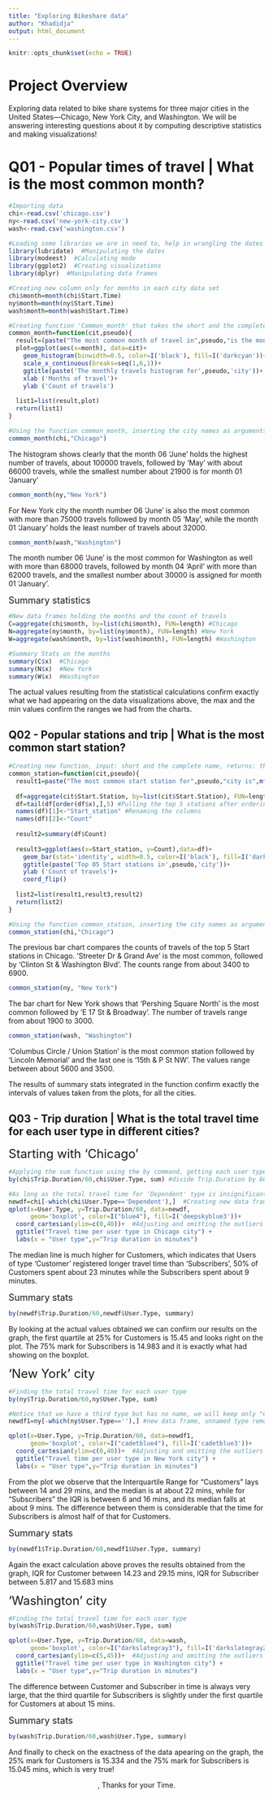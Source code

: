 ```yaml
---
title: "Exploring Bikeshare data"
author: "Khadidja"
output: html_document
---
```


```r
knitr::opts_chunk$set(echo = TRUE)
```

# Project Overview
Exploring data related to bike share systems for three major cities in the United States—Chicago, New York City, and Washington. We will be answering interesting questions about it by computing descriptive statistics and making visualizations!

# Q01 - Popular times of travel | What is the most common month?


```r
#Importing data
chi<-read.csv('chicago.csv')
ny<-read.csv('new-york-city.csv')
wash<-read.csv('washington.csv')

#Loading some libraries we are in need to, help in wrangling the dates and easier manipulate the data.
library(lubridate)  #Manipulating the dates
library(modeest)  #Calculating mode
library(ggplot2)  #Creating visualizations
library(dplyr)  #Manipulating data frames

#Creating new column only for months in each city data set
chi$month=month(chi$Start.Time) 
ny$month=month(ny$Start.Time)
wash$month=month(wash$Start.Time)

#Creating function 'Common_month' that takes the short and the complete city name as input and returns the most common month and the related data visualization
common_month=function(cit,pseudo){
  result=(paste("The most common month of travel in",pseudo,"is the month number:",mfv(cit$month)))  #mfv() finds the most frequent value
  plot=ggplot(aes(x=month), data=cit)+
    geom_histogram(binwidth=0.5, color=I('black'), fill=I('darkcyan'))+
    scale_x_continuous(breaks=seq(1,6,1))+
    ggtitle(paste('The monthly travels histogram for',pseudo,'city'))+
    xlab ('Months of travel')+
    ylab ('Count of travels')
  
  list1=list(result,plot)
  return(list1)
}

```

```r
#Using the function common_month, inserting the city names as arguments
common_month(chi,"Chicago")
```



The histogram shows clearly that the month 06 'June' holds the highest number of travels, about 100000 travels, followed by 'May' with about 66000 travels, while the smallest number about 21900 is for month 01 'January'
```r
common_month(ny,"New York")
```

For New York city the month number 06 'June' is also the most common with more than 75000 travels followed by month 05 'May', while the month 01 'January' holds the least number of travels about 32000.
```r
common_month(wash,"Washington")
```


The month number 06 'June' is the most common for Washington as well with more than 68000 travels, followed by month 04 'April' with more than 62000 travels, and the smallest number about 30000 is assigned for month 01 'January'.

<font size="4"> Summary statistics </font>

```r
#New data frames holding the months and the count of travels
C=aggregate(chi$month, by=list(chi$month), FUN=length) #Chicago
N=aggregate(ny$month, by=list(ny$month), FUN=length) #New York
W=aggregate(wash$month, by=list(wash$month), FUN=length) #Washington

#Summary Stats on the months
summary(C$x)  #Chicago
summary(N$x)  #New York
summary(W$x)  #Washington
```

The actual values resulting from the statistical calculations confirm exactly what we had appearing on the data visualizations above, the max and the min values confirm the ranges we had from the charts.

## Q02 - Popular stations and trip | What is the most common start station?


```r
#Creating new function, input: short and the complete name, returns: the most common Start Station with the data visualization, as well as the summary stats related to the top 5 stations
common_station=function(cit,pseudo){
  result1=paste("The most common start station for",pseudo,"city is",mfv(cit$Start.Station))
  
  df=aggregate(cit$Start.Station, by=list(cit$Start.Station), FUN=length)#Creating new data frame storing the station with the related count of travels
  df=tail(df[order(df$x),],5) #Pulling the top 5 stations after ordering the data frame
  names(df)[1]<-"Start_station" #Renaming the columns
  names(df)[2]<-"Count"
  
  result2=summary(df$Count)
  
  result3=ggplot(aes(x=Start_station, y=Count),data=df)+
    geom_bar(stat='identity', width=0.5, color=I('black'), fill=I('darkseagreen1'))+
    ggtitle(paste('Top 05 Start stations in',pseudo,'city'))+
    ylab ('Count of travels')+
    coord_flip()
  
  list2=list(result1,result3,result2)
  return(list2)
}
```

```r
#Using the function common_station, inserting the city names as arguments
common_station(chi,"Chicago")
```

The previous bar chart compares the counts of travels of the top 5 Start stations in Chicago. 'Streeter Dr & Grand Ave' is the most common, followed by 'Clinton St & Washington Blvd'. The counts range from about 3400 to 6900.

```r
common_station(ny, "New York")
```

The bar chart for New York shows that 'Pershing Square North' is the most common followed by 'E 17 St & Broadway'. The number of travels range from about 1900 to 3000.
```r
common_station(wash, "Washington")
```

'Columbus Circle / Union Station' is the most common station followed by 'Lincoln Memorial' and the last one is '15th & P St NW'. The values range between about 5600 and 3500.

The results of summary stats integrated in the function confirm exactly the intervals of values taken from the plots, for all the cities. 

## Q03 - Trip duration | What is the total travel time for each user type in different cities?

<font size="5"> Starting with 'Chicago' </font> 

```r
#Applying the sum function using the by command, getting each user type with the total travel time in minutes 
by(chi$Trip.Duration/60,chi$User.Type, sum) #divide Trip.Duration by 60 to get the time in minutes
```

```r
#As long as the total travel time for 'Dependent' type is insignificant, we will be plotting only for 'Customer' and 'Subscriber'
newdf=chi[-which(chi$User.Type=='Dependent'),]  #Creating new data frame newdf, 'Dependent' omitted 
qplot(x=User.Type, y=Trip.Duration/60, data=newdf,
      geom='boxplot', color=I("blue4"), fill=I('deepskyblue3'))+
  coord_cartesian(ylim=c(0,40))+  #Adjusting and omitting the outliers
  ggtitle("Travel time per user type in Chicago city") +
  labs(x = "User type",y="Trip duration in minutes")
```

The median line is much higher for Customers, which indicates that Users of type 'Customer' registered longer travel time than 'Subscribers',  50% of Customers spent about 23 minutes while the Subscribers spent about 9 minutes.  

<font size="4"> Summary stats</font> 

```r
by(newdf$Trip.Duration/60,newdf$User.Type, summary)
```
By looking at the actual values obtained we can confirm our results on the graph, the first quartile at 25% for Customers is 15.45 and looks right on the plot. The 75% mark for Subscribers is 14.983 and it is exactly what had showing on the boxplot.


<font size="5">'New York' city</font> 
```r
#Finding the total travel time for each user type
by(ny$Trip.Duration/60,ny$User.Type, sum)
```
 
```r
#Notice that we have a third type but has no name, we will keep only "Customer" and "Subscriber" for the upcoming explorations
newdf1=ny[-which(ny$User.Type==''),] #new data frame, unnamed type removed

qplot(x=User.Type, y=Trip.Duration/60, data=newdf1,
      geom='boxplot', color=I("cadetblue4"), fill=I('cadetblue3'))+
  coord_cartesian(ylim=c(0,40))+  #Adjusting and omitting the outliers
  ggtitle("Travel time per user type in New York city") +
  labs(x = "User type",y="Trip duration in minutes")
```

From the plot we observe that the Interquartile Range for "Customers" lays between 14 and 29 mins, and the median is at about 22 mins, while for "Subscribers" the IQR is between 6 and 16 mins, and its median falls at about 9 mins. The difference between them is considerable that the time for Subscribers is almost half of that for Customers. 

<font size="4"> Summary stats</font> 
```r
by(newdf1$Trip.Duration/60,newdf1$User.Type, summary)
```
Again the exact calculation above proves the results obtained from the graph, IQR for Customer between 14.23 and 29.15 mins, IQR for Subscriber between 5.817 and 15.683 mins 

<font size="5">'Washington' city</font> 
```r
#Finding the total travel time for each user type
by(wash$Trip.Duration/60,wash$User.Type, sum)
```
```r
qplot(x=User.Type, y=Trip.Duration/60, data=wash,
      geom='boxplot', color=I("darkslategray3"), fill=I('darkslategray2'))+
  coord_cartesian(ylim=c(5,45))+  #Adjusting and omitting the outliers
  ggtitle("Travel time per user type in Washington city") +
  labs(x = "User type",y="Trip duration in minutes")
```

The difference between Customer and Subscriber in time is always very large, that the third quartile  for Subscribers is slightly under the first quartile for Customers at about  15 mins.

<font size="4"> Summary stats</font> 
```r
by(wash$Trip.Duration/60,wash$User.Type, summary)
```

And finally to check on the exactness of the data apearing on the graph, the 25% mark for Customers is 15.334 and the 75% mark for Subscribers is 15.045 mins, which is very true!

<center>, Thanks for your Time. </center>
